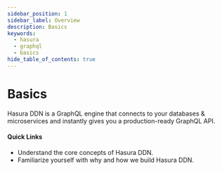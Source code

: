 ```yaml
---
sidebar_position: 1
sidebar_label: Overview
description: Basics
keywords:
  - hasura
  - graphql
  - basics
hide_table_of_contents: true
---
```



# Basics

<div className="overview-header">
  <div className="overview-text">
    <p>
      Hasura DDN is a GraphQL engine that connects to your databases &amp; microservices and instantly gives you a
      production-ready GraphQL API.
    </p>
    <h4>Quick Links</h4>
    <ul>
      <li>
        <VersionedLink to="/basics/core-concepts/">Understand the core concepts of Hasura DDN.</VersionedLink>
      </li>
      <li>
        <VersionedLink to="/basics/background/">
          Familiarize yourself with why and how we build Hasura DDN.
        </VersionedLink>
      </li>
    </ul>
  </div>
</div>
